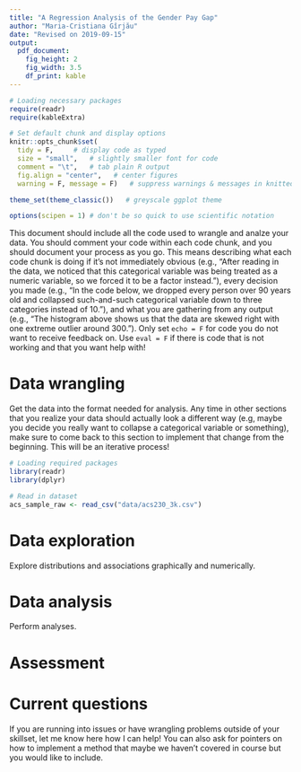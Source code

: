 ```yaml
---
title: "A Regression Analysis of the Gender Pay Gap"
author: "Maria-Cristiana Gîrjău"
date: "Revised on 2019-09-15"
output: 
  pdf_document:
    fig_height: 2
    fig_width: 3.5
    df_print: kable
---
```

```r
# Loading necessary packages
require(readr)
require(kableExtra)

# Set default chunk and display options
knitr::opts_chunk$set(
  tidy = F,     # display code as typed
  size = "small",   # slightly smaller font for code
  comment = "\t",   # tab plain R output
  fig.align = "center",   # center figures
  warning = F, message = F)   # suppress warnings & messages in knitted doc   

theme_set(theme_classic())   # greyscale ggplot theme

options(scipen = 1) # don't be so quick to use scientific notation
```


This document should include all the code used to wrangle and analze your data. You should comment your code within each code chunk, and you should document your process as you go. This means describing what each code chunk is doing if it's not immediately obvious (e.g., "After reading in the data, we noticed that this categorical variable was being treated as a numeric variable, so we forced it to be a factor instead."), every decision you made (e.g., "In the code below, we dropped every person over 90 years old and collapsed such-and-such categorical variable down to three categories instead of 10."), and what you are gathering from any output (e.g., "The histogram above shows us that the data are skewed right with one extreme outlier around 300."). Only set `echo = F` for code you do not want to receive feedback on. Use `eval = F` if there is code that is not working and that you want help with!

# Data wrangling

Get the data into the format needed for analysis. Any time in other sections that you realize your data should actually look a different way (e.g, maybe you decide you really want to collapse a categorical variable or something), make sure to come back to this section to implement that change from the beginning. This will be an iterative process!

```r

# Loading required packages
library(readr)
library(dplyr)

# Read in dataset
acs_sample_raw <- read_csv("data/acs230_3k.csv")
```

# Data exploration

Explore distributions and associations graphically and numerically.


# Data analysis

Perform analyses.


# Assessment


\newpage
# Current questions

If you are running into issues or have wrangling problems outside of your skillset, let me know here how I can help! You can also ask for pointers on how to implement a method that maybe we haven't covered in course but you would like to include.
